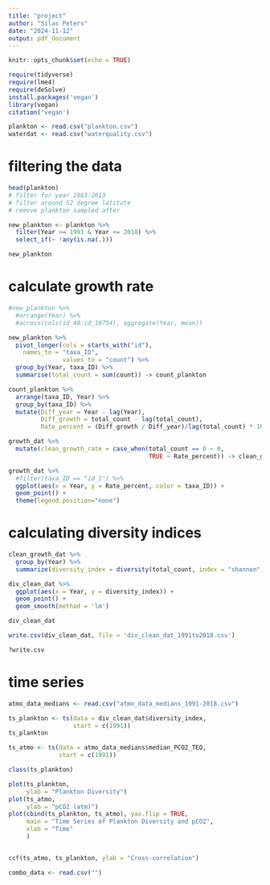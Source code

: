 ---
title: "project"
author: "Silas Peters"
date: "2024-11-12"
output: pdf_document
---

```{r setup, include=FALSE}
knitr::opts_chunk$set(echo = TRUE)
```

```{r}
require(tidyverse)
require(lme4)
require(deSolve)
install.packages('vegan')
library(vegan)
citation('vegan')
```


```{r}
plankton <- read.csv("plankton.csv")
waterdat <- read.csv("waterquality.csv")
```

# filtering the data
```{r}
head(plankton)
# filter for year 1983:2013
# filter around 52 degree latitute
# remove plankton sampled after 

new_plankton <- plankton %>%
  filter(Year >= 1991 & Year <= 2018) %>%
  select_if(~ !any(is.na(.)))

new_plankton
```
# calculate growth rate
```{r}
#new_plankton %>%
  #arrange(Year) %>%
  #across(cols(id_40:id_10754), aggregate(Year, mean))

new_plankton %>%
  pivot_longer(cols = starts_with("id"),
    names_to = "taxa_ID",
               values_to = "count") %>%
  group_by(Year, taxa_ID) %>%
  summarise(total_count = sum(count)) -> count_plankton

count_plankton %>% 
  arrange(taxa_ID, Year) %>%
  group_by(taxa_ID) %>%
  mutate(Diff_year = Year - lag(Year),
         Diff_growth = total_count - lag(total_count),
         Rate_percent = (Diff_growth / Diff_year)/lag(total_count) * 100) -> growth_dat

growth_dat %>% 
  mutate(clean_growth_rate = case_when(total_count == 0 ~ 0, 
                                       TRUE ~ Rate_percent)) -> clean_growth_dat

growth_dat %>%
  #filter(taxa_ID == "id_1") %>%
  ggplot(aes(x = Year, y = Rate_percent, color = taxa_ID)) +
  geom_point() +
  theme(legend.position="none")
```

# calculating diversity indices
```{r}
clean_growth_dat %>%
  group_by(Year) %>%
  summarize(diversity_index = diversity(total_count, index = "shannon")) -> div_clean_dat

div_clean_dat %>%
  ggplot(aes(x = Year, y = diversity_index)) +
  geom_point() +
  geom_smooth(method = 'lm')

div_clean_dat

write.csv(div_clean_dat, file = 'div_clean_dat_1991to2018.csv')

?write.csv
```

# time series
```{r}
atmo_data_medians <- read.csv("atmo_data_medians_1991-2018.csv")

ts_plankton <- ts(data = div_clean_dat$diversity_index, 
                  start = c(1991))
ts_plankton

ts_atmo <- ts(data = atmo_data_medians$median_PCO2_TEQ,
              start = c(1991))

class(ts_plankton)

plot(ts_plankton, 
     ylab = "Plankton Diversity")
plot(ts_atmo, 
     ylab = "pCO2 (atm)")
plot(cbind(ts_plankton, ts_atmo), yax.flip = TRUE, 
     main = "Time Series of Plankton Diversity and pCO2",
     xlab = "Time"
     )


ccf(ts_atmo, ts_plankton, ylab = "Cross-correlation")

combo_data <- read.csv("")
```

